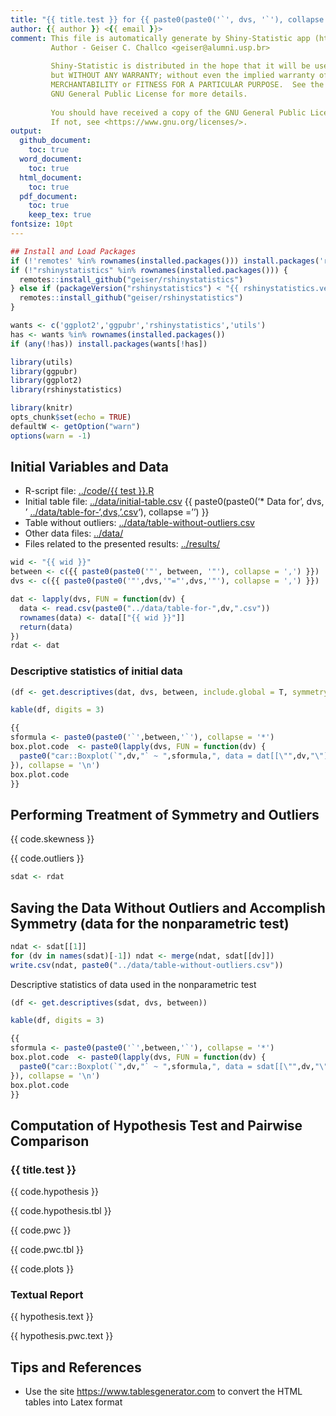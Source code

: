```yaml
---
title: "{{ title.test }} for {{ paste0(paste0('`', dvs, '`'), collapse = ',') }}"
author: {{ author }} <{{ email }}>
comment: This file is automatically generate by Shiny-Statistic app (https://statistic.geiser.tech/)
         Author - Geiser C. Challco <geiser@alumni.usp.br>
         
         Shiny-Statistic is distributed in the hope that it will be useful,
         but WITHOUT ANY WARRANTY; without even the implied warranty of
         MERCHANTABILITY or FITNESS FOR A PARTICULAR PURPOSE.  See the
         GNU General Public License for more details.
         
         You should have received a copy of the GNU General Public License.
         If not, see <https://www.gnu.org/licenses/>.
output:
  github_document:
    toc: true
  word_document:
    toc: true
  html_document:
    toc: true
  pdf_document:
    toc: true
    keep_tex: true
fontsize: 10pt
---
```


```r
## Install and Load Packages
if (!'remotes' %in% rownames(installed.packages())) install.packages('remotes')
if (!"rshinystatistics" %in% rownames(installed.packages())) {
  remotes::install_github("geiser/rshinystatistics")
} else if (packageVersion("rshinystatistics") < "{{ rshinystatistics.version }}") {
  remotes::install_github("geiser/rshinystatistics")
}

wants <- c('ggplot2','ggpubr','rshinystatistics','utils')
has <- wants %in% rownames(installed.packages())
if (any(!has)) install.packages(wants[!has])

library(utils)
library(ggpubr)
library(ggplot2)
library(rshinystatistics)
```

```r
library(knitr)
opts_chunk$set(echo = TRUE)
defaultW <- getOption("warn")
options(warn = -1)
```

## Initial Variables and Data

* R-script file: [../code/{{ test }}.R](../code/{{ test }}.R)
* Initial table file: [../data/initial-table.csv](../data/initial-table.csv)
{{ paste0(paste0('* Data for ', dvs, ' [../data/table-for-',dvs,'.csv](../data/table-for-',dvs,'.csv)'), collapse = '\n') }}
* Table without outliers:  [../data/table-without-outliers.csv](../data/table-without-outliers.csv)
* Other data files:  [../data/](../data/)
* Files related to the presented results:   [../results/](../results/)


```r
wid <- "{{ wid }}"
between <- c({{ paste0(paste0('"', between, '"'), collapse = ',') }})
dvs <- c({{ paste0(paste0('"',dvs,'"="',dvs,'"'), collapse = ',') }})

dat <- lapply(dvs, FUN = function(dv) {
  data <- read.csv(paste0("../data/table-for-",dv,".csv"))
  rownames(data) <- data[["{{ wid }}"]]
  return(data)
})
rdat <- dat
```

### Descriptive statistics of initial data

```r
(df <- get.descriptives(dat, dvs, between, include.global = T, symmetry.test = T))
```

```r
kable(df, digits = 3)
```


```r
{{
sformula <- paste0(paste0('`',between,'`'), collapse = '*')
box.plot.code  <- paste0(lapply(dvs, FUN = function(dv) {
  paste0("car::Boxplot(`",dv,"` ~ ",sformula,", data = dat[[\"",dv,"\"]], id = list(n = Inf))")
}), collapse = '\n')
box.plot.code
}}
```

## Performing Treatment of Symmetry and Outliers

{{ code.skewness }}

{{ code.outliers }}

```r
sdat <- rdat
```

## Saving the Data Without Outliers and Accomplish Symmetry (data for the nonparametric test)

```r
ndat <- sdat[[1]]
for (dv in names(sdat)[-1]) ndat <- merge(ndat, sdat[[dv]])
write.csv(ndat, paste0("../data/table-without-outliers.csv"))
```

Descriptive statistics of data used in the nonparametric test

```r
(df <- get.descriptives(sdat, dvs, between))
```

```r
kable(df, digits = 3)
```

```r
{{
sformula <- paste0(paste0('`',between,'`'), collapse = '*')
box.plot.code  <- paste0(lapply(dvs, FUN = function(dv) {
  paste0("car::Boxplot(`",dv,"` ~ ",sformula,", data = sdat[[\"",dv,"\"]], id = list(n = Inf))")
}), collapse = '\n')
box.plot.code
}}
```

## Computation of Hypothesis Test and Pairwise Comparison

### {{ title.test }}

{{ code.hypothesis }}

{{ code.hypothesis.tbl }}

{{ code.pwc }}

{{ code.pwc.tbl }}

{{ code.plots  }}

### Textual Report

{{ hypothesis.text }}

{{ hypothesis.pwc.text }}

## Tips and References

- Use the site [https://www.tablesgenerator.com](https://www.tablesgenerator.com) to convert the HTML tables into Latex format
